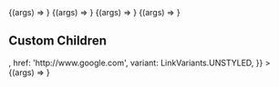 
<Meta title="Components/Link" component={Link} />

<Canvas>
  <Story name="Internal" args={{ children: 'internal', href: '/test' }}>
    {(args) => <Link {...args} />}
  </Story>
</Canvas>

<ArgsTable story="Internal" />

<Canvas>
  <Story
    name="Unstyled Internal"
    args={{
      children: 'unstyled internal',
      href: '/test',
      variant: LinkVariants.UNSTYLED,
    }}
  >
    {(args) => <Link {...args} />}
  </Story>
</Canvas>

<ArgsTable story="Unstyled Internal" />

<Canvas>
  <Story
    name="External Link"
    args={{ children: 'external', href: 'http://www.google.com' }}
  >
    {(args) => <Link {...args} />}
  </Story>
</Canvas>

<ArgsTable story="External Link" />

<Canvas>
  <Story
    name="Unstyled External"
    args={{
      children: 'unstyled external',
      href: 'http://www.google.com',
      variant: LinkVariants.UNSTYLED,
    }}
  >
    {(args) => <Link {...args} />}
  </Story>
</Canvas>

<ArgsTable story="Unstyled External" />

## Custom Children

<Canvas>
  <Story
    name="Custom Children"
    args={{
      customChildren: true,
      children: <Icon name={Icons.TIMES} />,
      href: 'http://www.google.com',
      variant: LinkVariants.UNSTYLED,
    }}
  >
    {(args) => <Link {...args} />}
  </Story>
</Canvas>

<ArgsTable story="Custom Children" />
